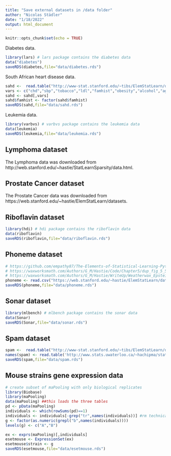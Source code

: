 ```yaml
---
title: "Save external datasets in /data folder"
author: "Nicolas Städler"
date: "1/18/2022"
output: html_document
---
```


```r
knitr::opts_chunk$set(echo = TRUE)
```


Diabetes data.

```r
library(lars) # lars package contains the diabetes data
data("diabetes")
saveRDS(diabetes,file="data/diabetes.rds")
```

South African heart disease data.

```r
sahd <-  read.table("http://www-stat.stanford.edu/~tibs/ElemStatLearn/datasets/SAheart.data",sep=",",head=T,row.names=1)
vars <- c("chd","sbp","tobacco","ldl","famhist","obesity","alcohol","age")
sahd <- sahd[,vars]
sahd$famhist <- factor(sahd$famhist)
saveRDS(sahd,file="data/sahd.rds")
```


Leukemia data.

```r
library(varbvs) # varbvs package contains the leukemia data
data(leukemia)
saveRDS(leukemia,file="data/leukemia.rds")
```

## Lymphoma dataset

The Lymphoma data was downloaded from  http://web.stanford.edu/~hastie/StatLearnSparsity/data.html.

## Prostate Cancer dataset

The Prostate Cancer data was downloaded from https://web.stanford.edu/~hastie/ElemStatLearn/datasets.

## Riboflavin dataset

```r
library(hdi) # hdi package contains the riboflavin data
data(riboflavin)
saveRDS(riboflavin,file="data/riboflavin.rds")
```


## Phoneme dataset

```r
# https://github.com/empathy87/The-Elements-of-Statistical-Learning-Python-Notebooks/blob/master/examples/Phoneme%20Recognition.ipynb
# https://waxworksmath.com/Authors/G_M/Hastie/Code/Chapter5/dup_fig_5_5.R
# https://waxworksmath.com/Authors/G_M/Hastie/WriteUp/Weatherwax_Epstein_Hastie_Solution_Manual.pdf
phoneme <- read.csv("https://web.stanford.edu/~hastie/ElemStatLearn/datasets/phoneme.data")
saveRDS(phoneme,file="data/phoneme.rds")
```

## Sonar dataset

```r
library(mlbench) # mlbench package contains the sonar data
data(Sonar)
saveRDS(Sonar,file="data/sonar.rds")
```

## Spam dataset

```r
spam <-  read.table("http://www-stat.stanford.edu/~tibs/ElemStatLearn/datasets/spam.data")
names(spam) <- read.table('http://www.stats.uwaterloo.ca/~hachipma/stat946/spambase.col')[[1]]
saveRDS(spam,file="data/spam.rds")
```


## Mouse strains gene expression data

```r
# create subset of maPooling with only biological replicates
library(Biobase)
library(maPooling)
data(maPooling) ##this loads the three tables
pd <- pData(maPooling)
individuals <- which(rowSums(pd)==1)
individuals <- individuals[-grep("tr",names(individuals))] #rm technical replicates
g <- factor(as.numeric(grepl("b",names(individuals))))
levels(g) <- c("A","B")

ex <- exprs(maPooling)[,individuals]
esetmouse <- ExpressionSet(ex)
esetmouse$strain <- g
saveRDS(esetmouse,file="data/esetmouse.rds")
```

